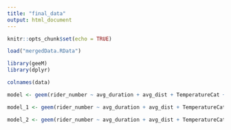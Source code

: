 ```yaml
---
title: "final_data"
output: html_document
---
```


```r
knitr::opts_chunk$set(echo = TRUE)
```

```r
load("mergedData.RData")
```

```r
library(geeM)
library(dplyr)
```

```r
colnames(data)
```

```r
model <- geem(rider_number ~ avg_duration + avg_dist + TemperatureCat +  HumidityCat+ WindCat + IncomeE + PopE + `Race_White alone` + distToWM + distToGU, id = start_station_id, data = data, corstr = "ar1")
```

```r
model_1 <- geem(rider_number ~ avg_duration + avg_dist + TemperatureCat +  HumidityCat+ WindCat + IncomeE + PopE + `Race_White alone` + distToWM + distToGU, id = start_station_id, data = data, corstr = "independence")
```

```r
model_2 <- geem(rider_number ~ avg_duration + avg_dist + TemperatureCat +  HumidityCat+ WindCat + IncomeE + PopE + `Race_White alone` + distToWM + distToGU, id = start_station_id, data = data, corstr = "exchangeable")
```



